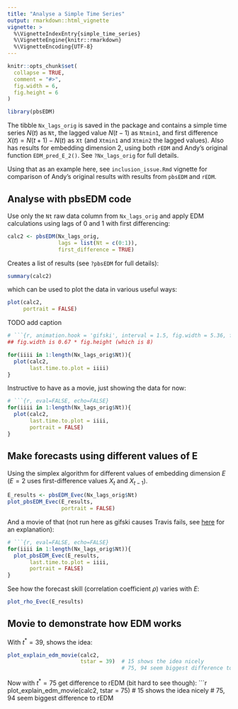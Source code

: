 ```yaml
---
title: "Analyse a Simple Time Series"
output: rmarkdown::html_vignette
vignette: >
  %\VignetteIndexEntry{simple_time_series}
  %\VignetteEngine{knitr::rmarkdown}
  %\VignetteEncoding{UTF-8}
---
```


```r
knitr::opts_chunk$set(
  collapse = TRUE,
  comment = "#>",
  fig.width = 6,
  fig.height = 6
)
```

```r
library(pbsEDM)
```

The tibble `Nx_lags_orig` is saved in the package and contains a simple time
series $N(t)$ as `Nt`, the lagged value $N(t-1)$ as `Ntmin1`, and first difference
$X(t) = N(t+1) - N(t)$ as `Xt` (and `Xtmin1` and `Xtmin2` the lagged
values). Also has results for embedding dimension 2, using both `rEDM` and Andy's original
function `EDM_pred_E_2()`. See `?Nx_lags_orig` for full details.

Using that as an example here, see `inclusion_issue.Rmd` vignette for comparison
of Andy's original results with results from `pbsEDM` and `rEDM`.

## Analyse with pbsEDM code

Use only the `Nt` raw data column from `Nx_lags_orig` and apply EDM
calculations using lags of 0 and 1 with first differencing:
```r
calc2 <- pbsEDM(Nx_lags_orig,
                lags = list(Nt = c(0:1)),
                first_difference = TRUE)
```
Creates a list of results (see `?pbsEDM` for full details):
```r
summary(calc2)
```
which can be used to plot the data in various useful ways:
```r
plot(calc2,
     portrait = FALSE)
```

TODO add caption


```r
# ```{r, animation.hook = 'gifski', interval = 1.5, fig.width = 5.36, fig.height = 8}
## fig.width is 0.67 * fig.height (which is 8)

for(iiii in 1:length(Nx_lags_orig$Nt)){
  plot(calc2,
       last.time.to.plot = iiii)
}
```

Instructive to have as a movie, just showing the data for now:
<!--
And again in landscape mode (for presentations):-->
```r
# ```{r, eval=FALSE, echo=FALSE}
for(iiii in 1:length(Nx_lags_orig$Nt)){
  plot(calc2,
       last.time.to.plot = iiii,
       portrait = FALSE)
}
```



## Make forecasts using different values of E

Using the simplex algorithm for different values of embedding dimension $E$
($E=2$ uses first-difference values $X_t$ and $X_{t-1}$).
```r
E_results <- pbsEDM_Evec(Nx_lags_orig$Nt)
plot_pbsEDM_Evec(E_results,
                 portrait = FALSE)
```

And a movie of that (not run here as gifski causes Travis fails, see [here](https://htmlpreview.github.io/?https://raw.githubusercontent.com/andrew-edwards/sizeSpectra/master/doc/MEPS_IBTS_recommend.html) for an explanation):
<!-- # made width 9 not 8 to see axis labels better-->
```r
# ```{r, eval=FALSE, echo=FALSE}
for(iiii in 1:length(Nx_lags_orig$Nt)){
  plot_pbsEDM_Evec(E_results,
       last.time.to.plot = iiii,
       portrait = FALSE)
}
```

<!-- ![pbsEDM_movie_1.gif](pbsEDM_movie_1.gif).-->

See how the forecast skill (correlation coefficient $\rho$) varies with $E$:
```r
plot_rho_Evec(E_results)
```

## Movie to demonstrate how EDM works

With $t^* = 39$, shows the idea:
<!-- ```{r, eval = FALSE} -->
```r
plot_explain_edm_movie(calc2,
                       tstar = 39)  # 15 shows the idea nicely
                                    # 75, 94 seem biggest difference to rEDM
```

Now with $t^* = 75$ get difference to rEDM (bit hard to see though):
```r
plot_explain_edm_movie(calc2,
                       tstar = 75)  # 15 shows the idea nicely
                                    # 75, 94 seem biggest difference to rEDM
